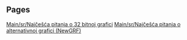 
== Pages ==
[[Main/sr/Najčešća pitanja o 32 bitnoj grafici]]
[[Main/sr/Najčešća pitanja o alternativnoj grafici (NewGRF)]]
